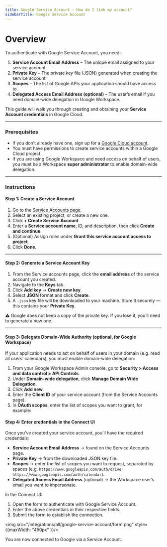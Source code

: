 ```yaml
---
title: Google Service Account - How do I link my account?
sidebarTitle: Google Service Account
---
```


# Overview

To authenticate with Google Service Account, you need:  
1. **Service Account Email Address** – The unique email assigned to your service account.  
2. **Private Key** – The private key file (JSON) generated when creating the service account.  
3. **Scopes** – The list of Google APIs your application should have access to.  
4. **Delegated Access Email Address (optional)** – The user’s email if you need domain-wide delegation in Google Workspace.  

This guide will walk you through creating and obtaining your **Service Account credentials** in Google Cloud.

---

### Prerequisites

- If you don’t already have one, sign up for a [Google Cloud account](https://console.cloud.google.com/).  
- You must have permissions to create service accounts within a Google Cloud project.  
- If you are using Google Workspace and need access on behalf of users, you must be a Workspace **super administrator** to enable domain-wide delegation.  

---

### Instructions

#### Step 1: Create a Service Account
1. Go to the [Service Accounts page](https://console.cloud.google.com/iam-admin/serviceaccounts).  
2. Select an existing project, or create a new one.  
3. Click **+ Create Service Account**.  
4. Enter a **Service account name**, ID, and description, then click **Create and continue**.  
5. (Optional) Assign roles under **Grant this service account access to project**.  
6. Click **Done**.  

---

#### Step 2: Generate a Service Account Key
1. From the Service accounts page, click the **email address** of the service account you created.  
2. Navigate to the **Keys** tab.  
3. Click **Add key** → **Create new key**.  
4. Select **JSON** format and click **Create**.  
5. A `.json` key file will be downloaded to your machine. Store it securely — this contains your **Private Key**.  

⚠️ Google does not keep a copy of the private key. If you lose it, you’ll need to generate a new one.  

---

#### Step 3: Delegate Domain-Wide Authority (optional, for Google Workspace)
If your application needs to act on behalf of users in your domain (e.g. read all users’ calendars), you must enable domain-wide delegation:  

1. From your Google Workspace Admin console, go to **Security > Access and data control > API Controls**.  
2. Under **Domain-wide delegation**, click **Manage Domain Wide Delegation**.  
3. Click **Add new**.  
4. Enter the **Client ID** of your service account (from the Service Accounts page).  
5. In **OAuth scopes**, enter the list of scopes you want to grant, for example:  

#### Step 4: Enter credentials in the Connect UI
Once you’ve created your service account, you’ll have the required credentials:  

- **Service Account Email Address** → found on the Service Accounts page.  
- **Private Key** → from the downloaded JSON key file.  
- **Scopes** → enter the list of scopes you want to request, separated by spaces (e.g. `https://www.googleapis.com/auth/drive https://www.googleapis.com/auth/calendar`).  
- **Delegated Access Email Address** (optional) → the Workspace user’s email you want to impersonate.  

In the Connect UI:  
1. Open the form to authenticate with Google Service Account.  
2. Enter the above credentials in their respective fields.  
3. Submit the form to establish the connection.  

<img src="/integrations/all/google-service-account/form.png" style={{maxWidth: "450px" }}/>  

You are now connected to Google via a Service Account.  
